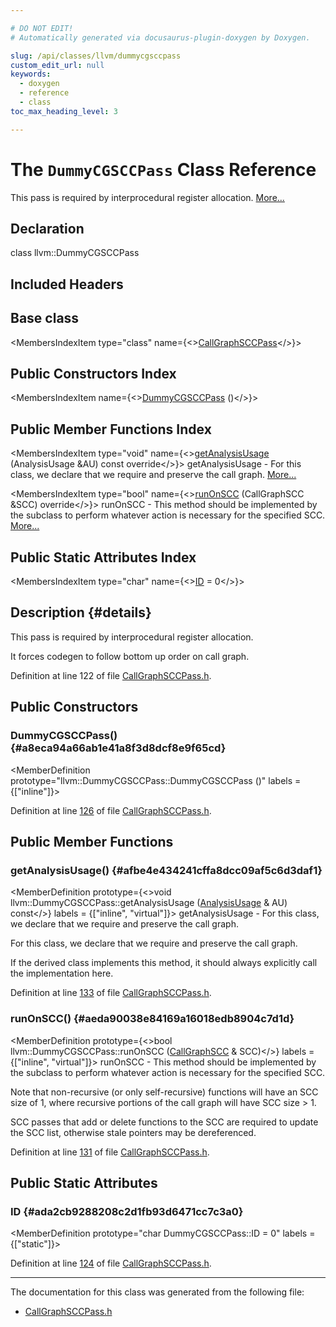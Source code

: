 ```yaml
---

# DO NOT EDIT!
# Automatically generated via docusaurus-plugin-doxygen by Doxygen.

slug: /api/classes/llvm/dummycgsccpass
custom_edit_url: null
keywords:
  - doxygen
  - reference
  - class
toc_max_heading_level: 3

---
```





# The `DummyCGSCCPass` Class Reference

<DoxygenPage pluginConfig={pluginConfig}>

This pass is required by interprocedural register allocation. <a href="#details">More...</a>

## Declaration

<CodeBlock>class llvm::DummyCGSCCPass</CodeBlock>

## Included Headers

<IncludesList>
<IncludesListItem
  filePath="llvm/Analysis/CallGraphSCCPass.h"
  permalink="/docs/api/files/include/include/llvm/include/llvm/analysis/callgraphsccpass-h"
  isLocal="true" />
</IncludesList>

## Base class

<MembersIndex>

<MembersIndexItem
  type="class"
  name={<><a href="/docs/api/classes/llvm/callgraphsccpass">CallGraphSCCPass</a></>}>
</MembersIndexItem>

</MembersIndex>

## Public Constructors Index

<MembersIndex>

<MembersIndexItem
  name={<><a href="#a8eca94a66ab1e41a8f3d8dcf8e9f65cd">DummyCGSCCPass</a> ()</>}>
</MembersIndexItem>

</MembersIndex>

## Public Member Functions Index

<MembersIndex>

<MembersIndexItem
  type="void"
  name={<><a href="#afbe4e434241cffa8dcc09af5c6d3daf1">getAnalysisUsage</a> (AnalysisUsage &amp;AU) const override</>}>
getAnalysisUsage - For this class, we declare that we require and preserve the call graph. <a href="#afbe4e434241cffa8dcc09af5c6d3daf1">More...</a>
</MembersIndexItem>

<MembersIndexItem
  type="bool"
  name={<><a href="#aeda90038e84169a16018edb8904c7d1d">runOnSCC</a> (CallGraphSCC &amp;SCC) override</>}>
runOnSCC - This method should be implemented by the subclass to perform whatever action is necessary for the specified SCC. <a href="#aeda90038e84169a16018edb8904c7d1d">More...</a>
</MembersIndexItem>

</MembersIndex>

## Public Static Attributes Index

<MembersIndex>

<MembersIndexItem
  type="char"
  name={<><a href="#ada2cb9288208c2d1fb93d6471cc7c3a0">ID</a> = 0</>}>
</MembersIndexItem>

</MembersIndex>

## Description {#details}

This pass is required by interprocedural register allocation.

It forces codegen to follow bottom up order on call graph.

Definition at line 122 of file <a href="/docs/api/files/include/include/llvm/include/llvm/analysis/callgraphsccpass-h">CallGraphSCCPass.h</a>.

<SectionDefinition>

## Public Constructors

### DummyCGSCCPass() {#a8eca94a66ab1e41a8f3d8dcf8e9f65cd}

<MemberDefinition
  prototype="llvm::DummyCGSCCPass::DummyCGSCCPass ()"
  labels = {["inline"]}>

Definition at line <a href="/docs/api/files/include/include/llvm/include/llvm/analysis/callgraphsccpass-h/#l00126">126</a> of file <a href="/docs/api/files/include/include/llvm/include/llvm/analysis/callgraphsccpass-h">CallGraphSCCPass.h</a>.
</MemberDefinition>

</SectionDefinition>

<SectionDefinition>

## Public Member Functions

### getAnalysisUsage() {#afbe4e434241cffa8dcc09af5c6d3daf1}

<MemberDefinition
  prototype={<>void llvm::DummyCGSCCPass::getAnalysisUsage (<a href="/docs/api/classes/llvm/analysisusage">AnalysisUsage</a> &amp; AU) const</>}
  labels = {["inline", "virtual"]}>
getAnalysisUsage - For this class, we declare that we require and preserve the call graph.

For this class, we declare that we require and preserve the call graph.

If the derived class implements this method, it should always explicitly call the implementation here.

Definition at line <a href="/docs/api/files/include/include/llvm/include/llvm/analysis/callgraphsccpass-h/#l00133">133</a> of file <a href="/docs/api/files/include/include/llvm/include/llvm/analysis/callgraphsccpass-h">CallGraphSCCPass.h</a>.
</MemberDefinition>

### runOnSCC() {#aeda90038e84169a16018edb8904c7d1d}

<MemberDefinition
  prototype={<>bool llvm::DummyCGSCCPass::runOnSCC (<a href="/docs/api/classes/llvm/callgraphscc">CallGraphSCC</a> &amp; SCC)</>}
  labels = {["inline", "virtual"]}>
runOnSCC - This method should be implemented by the subclass to perform whatever action is necessary for the specified SCC.

Note that non-recursive (or only self-recursive) functions will have an SCC size of 1, where recursive portions of the call graph will have SCC size &gt; 1.

SCC passes that add or delete functions to the SCC are required to update the SCC list, otherwise stale pointers may be dereferenced.

Definition at line <a href="/docs/api/files/include/include/llvm/include/llvm/analysis/callgraphsccpass-h/#l00131">131</a> of file <a href="/docs/api/files/include/include/llvm/include/llvm/analysis/callgraphsccpass-h">CallGraphSCCPass.h</a>.
</MemberDefinition>

</SectionDefinition>

<SectionDefinition>

## Public Static Attributes

### ID {#ada2cb9288208c2d1fb93d6471cc7c3a0}

<MemberDefinition
  prototype="char DummyCGSCCPass::ID = 0"
  labels = {["static"]}>

Definition at line <a href="/docs/api/files/include/include/llvm/include/llvm/analysis/callgraphsccpass-h/#l00124">124</a> of file <a href="/docs/api/files/include/include/llvm/include/llvm/analysis/callgraphsccpass-h">CallGraphSCCPass.h</a>.
</MemberDefinition>

</SectionDefinition>

<hr/>

The documentation for this class was generated from the following file:

<ul>
<li><a href="/docs/api/files/include/include/llvm/include/llvm/analysis/callgraphsccpass-h">CallGraphSCCPass.h</a></li>
</ul>

</DoxygenPage>

